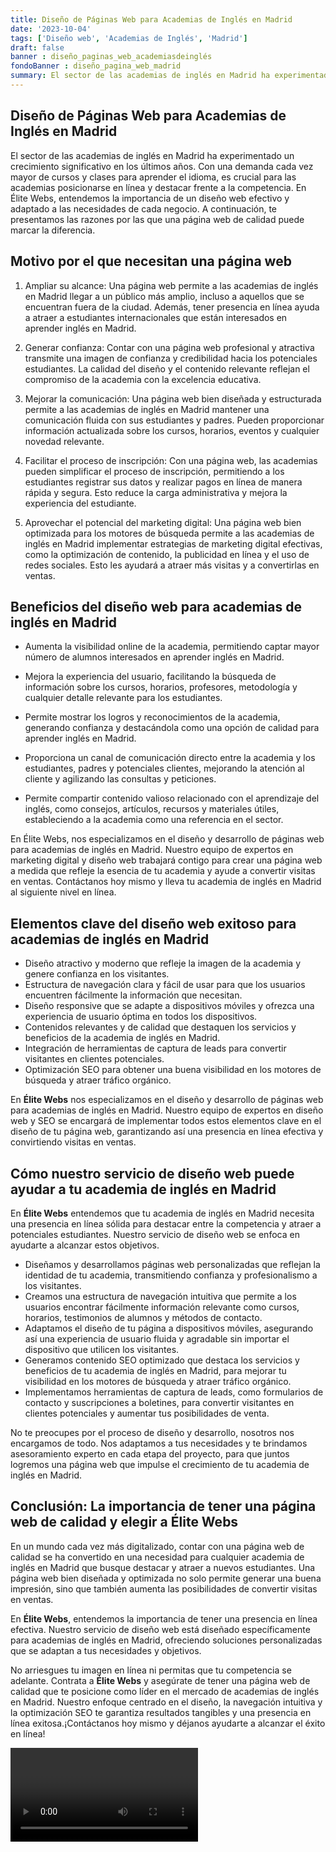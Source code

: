 ```yaml
---
title: Diseño de Páginas Web para Academias de Inglés en Madrid
date: '2023-10-04'
tags: ['Diseño web', 'Academias de Inglés', 'Madrid']
draft: false
banner : diseño_paginas_web_academiasdeinglés
fondoBanner : diseño_pagina_web_madrid
summary: El sector de las academias de inglés en Madrid ha experimentado un crecimiento significativo en los últimos años. Con una demanda cada vez mayor de cursos y clases para aprender el idioma, es crucial para las academias posicionarse en línea y destacar frente a la competencia. En Élite Webs, entendemos la importancia de un diseño web efectivo y adaptado a las necesidades de cada negocio. A continuación, te presentamos las razones por las que una página web de calidad puede marcar la diferencia.
---
```


## Diseño de Páginas Web para Academias de Inglés en Madrid

El sector de las academias de inglés en Madrid ha experimentado un crecimiento significativo en los últimos años. Con una demanda cada vez mayor de cursos y clases para aprender el idioma, es crucial para las academias posicionarse en línea y destacar frente a la competencia. En Élite Webs, entendemos la importancia de un diseño web efectivo y adaptado a las necesidades de cada negocio. A continuación, te presentamos las razones por las que una página web de calidad puede marcar la diferencia.

## Motivo por el que necesitan una página web

1. Ampliar su alcance: Una página web permite a las academias de inglés en Madrid llegar a un público más amplio, incluso a aquellos que se encuentran fuera de la ciudad. Además, tener presencia en línea ayuda a atraer a estudiantes internacionales que están interesados en aprender inglés en Madrid.

2. Generar confianza: Contar con una página web profesional y atractiva transmite una imagen de confianza y credibilidad hacia los potenciales estudiantes. La calidad del diseño y el contenido relevante reflejan el compromiso de la academia con la excelencia educativa.

3. Mejorar la comunicación: Una página web bien diseñada y estructurada permite a las academias de inglés en Madrid mantener una comunicación fluida con sus estudiantes y padres. Pueden proporcionar información actualizada sobre los cursos, horarios, eventos y cualquier novedad relevante.

4. Facilitar el proceso de inscripción: Con una página web, las academias pueden simplificar el proceso de inscripción, permitiendo a los estudiantes registrar sus datos y realizar pagos en línea de manera rápida y segura. Esto reduce la carga administrativa y mejora la experiencia del estudiante.

5. Aprovechar el potencial del marketing digital: Una página web bien optimizada para los motores de búsqueda permite a las academias de inglés en Madrid implementar estrategias de marketing digital efectivas, como la optimización de contenido, la publicidad en línea y el uso de redes sociales. Esto les ayudará a atraer más visitas y a convertirlas en ventas.

## Beneficios del diseño web para academias de inglés en Madrid

- Aumenta la visibilidad online de la academia, permitiendo captar mayor número de alumnos interesados en aprender inglés en Madrid.

- Mejora la experiencia del usuario, facilitando la búsqueda de información sobre los cursos, horarios, profesores, metodología y cualquier detalle relevante para los estudiantes.

- Permite mostrar los logros y reconocimientos de la academia, generando confianza y destacándola como una opción de calidad para aprender inglés en Madrid.

- Proporciona un canal de comunicación directo entre la academia y los estudiantes, padres y potenciales clientes, mejorando la atención al cliente y agilizando las consultas y peticiones.

- Permite compartir contenido valioso relacionado con el aprendizaje del inglés, como consejos, artículos, recursos y materiales útiles, estableciendo a la academia como una referencia en el sector.

En Élite Webs, nos especializamos en el diseño y desarrollo de páginas web para academias de inglés en Madrid. Nuestro equipo de expertos en marketing digital y diseño web trabajará contigo para crear una página web a medida que refleje la esencia de tu academia y ayude a convertir visitas en ventas. Contáctanos hoy mismo y lleva tu academia de inglés en Madrid al siguiente nivel en línea.

<GifSeo />

<Cta />

## Elementos clave del diseño web exitoso para academias de inglés en Madrid

- Diseño atractivo y moderno que refleje la imagen de la academia y genere confianza en los visitantes.
- Estructura de navegación clara y fácil de usar para que los usuarios encuentren fácilmente la información que necesitan.
- Diseño responsive que se adapte a dispositivos móviles y ofrezca una experiencia de usuario óptima en todos los dispositivos.
- Contenidos relevantes y de calidad que destaquen los servicios y beneficios de la academia de inglés en Madrid.
- Integración de herramientas de captura de leads para convertir visitantes en clientes potenciales.
- Optimización SEO para obtener una buena visibilidad en los motores de búsqueda y atraer tráfico orgánico.

En **Élite Webs** nos especializamos en el diseño y desarrollo de páginas web para academias de inglés en Madrid. Nuestro equipo de expertos en diseño web y SEO se encargará de implementar todos estos elementos clave en el diseño de tu página web, garantizando así una presencia en línea efectiva y convirtiendo visitas en ventas.

## Cómo nuestro servicio de diseño web puede ayudar a tu academia de inglés en Madrid

En **Élite Webs** entendemos que tu academia de inglés en Madrid necesita una presencia en línea sólida para destacar entre la competencia y atraer a potenciales estudiantes. Nuestro servicio de diseño web se enfoca en ayudarte a alcanzar estos objetivos.

- Diseñamos y desarrollamos páginas web personalizadas que reflejan la identidad de tu academia, transmitiendo confianza y profesionalismo a los visitantes.
- Creamos una estructura de navegación intuitiva que permite a los usuarios encontrar fácilmente información relevante como cursos, horarios, testimonios de alumnos y métodos de contacto.
- Adaptamos el diseño de tu página a dispositivos móviles, asegurando así una experiencia de usuario fluida y agradable sin importar el dispositivo que utilicen los visitantes.
- Generamos contenido SEO optimizado que destaca los servicios y beneficios de tu academia de inglés en Madrid, para mejorar tu visibilidad en los motores de búsqueda y atraer tráfico orgánico.
- Implementamos herramientas de captura de leads, como formularios de contacto y suscripciones a boletines, para convertir visitantes en clientes potenciales y aumentar tus posibilidades de venta.

No te preocupes por el proceso de diseño y desarrollo, nosotros nos encargamos de todo. Nos adaptamos a tus necesidades y te brindamos asesoramiento experto en cada etapa del proyecto, para que juntos logremos una página web que impulse el crecimiento de tu academia de inglés en Madrid.

## Conclusión: La importancia de tener una página web de calidad y elegir a **Élite Webs**

En un mundo cada vez más digitalizado, contar con una página web de calidad se ha convertido en una necesidad para cualquier academia de inglés en Madrid que busque destacar y atraer a nuevos estudiantes. Una página web bien diseñada y optimizada no solo permite generar una buena impresión, sino que también aumenta las posibilidades de convertir visitas en ventas.

En **Élite Webs**, entendemos la importancia de tener una presencia en línea efectiva. Nuestro servicio de diseño web está diseñado específicamente para academias de inglés en Madrid, ofreciendo soluciones personalizadas que se adaptan a tus necesidades y objetivos.

No arriesgues tu imagen en línea ni permitas que tu competencia se adelante. Contrata a **Élite Webs** y asegúrate de tener una página web de calidad que te posicione como líder en el mercado de academias de inglés en Madrid. Nuestro enfoque centrado en el diseño, la navegación intuitiva y la optimización SEO te garantiza resultados tangibles y una presencia en línea exitosa.¡Contáctanos hoy mismo y déjanos ayudarte a alcanzar el éxito en línea!

<Video />

<CtaBot job='Academias de Inglés' city='Madrid'/>

<Gmaps query='Madrid+españa+maps' />